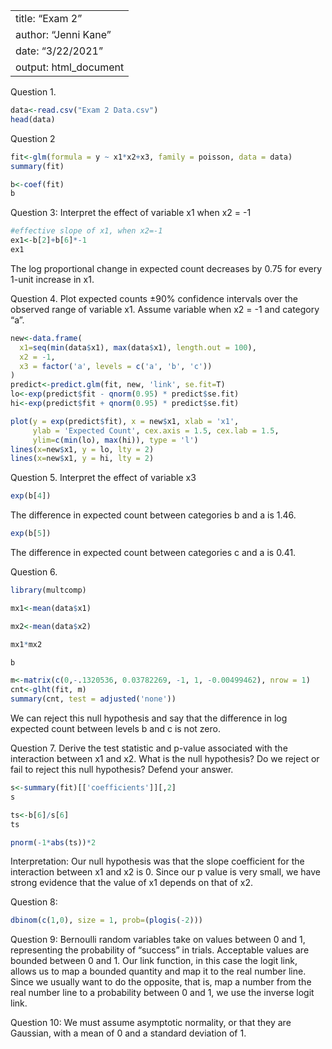 
---
title: "Exam 2"
author: "Jenni Kane"
date: "3/22/2021"
output: html_document
---
Question 1.
```r
data<-read.csv("Exam 2 Data.csv")
head(data)
```
Question 2
```r
fit<-glm(formula = y ~ x1*x2+x3, family = poisson, data = data)
summary(fit)
```
```r
b<-coef(fit)
b
```

Question 3: Interpret the effect of variable x1 when x2 = -1
```r
#effective slope of x1, when x2=-1
ex1<-b[2]+b[6]*-1
ex1
```
The log proportional change in expected count decreases by 0.75 for every 1-unit increase in x1.


Question 4. Plot expected counts ±90% confidence intervals over the observed range of variable x1. Assume variable when x2 = -1 and category "a".
```r
new<-data.frame(
  x1=seq(min(data$x1), max(data$x1), length.out = 100),
  x2 = -1, 
  x3 = factor('a', levels = c('a', 'b', 'c'))
)
predict<-predict.glm(fit, new, 'link', se.fit=T)
lo<-exp(predict$fit - qnorm(0.95) * predict$se.fit)
hi<-exp(predict$fit + qnorm(0.95) * predict$se.fit)

plot(y = exp(predict$fit), x = new$x1, xlab = 'x1', 
     ylab = 'Expected Count', cex.axis = 1.5, cex.lab = 1.5, 
     ylim=c(min(lo), max(hi)), type = 'l')
lines(x=new$x1, y = lo, lty = 2)
lines(x=new$x1, y = hi, lty = 2)
```
Question 5. Interpret the effect of variable x3
```r
exp(b[4])
```
The difference in expected count between categories b and a is 1.46.
```r
exp(b[5])
```
The difference in expected count between categories c and a is 0.41.

Question 6.
```r
library(multcomp)
```
```r
mx1<-mean(data$x1)
```
```r
mx2<-mean(data$x2)

mx1*mx2
```

```r
b
```
```r
m<-matrix(c(0,-.1320536, 0.03782269, -1, 1, -0.00499462), nrow = 1)
cnt<-glht(fit, m)
summary(cnt, test = adjusted('none'))
```
We can reject this null hypothesis and say that the difference in log expected count between levels b and c is not zero. 

Question 7. Derive the test statistic and p-value associated with the interaction between x1 and x2. What is the null hypothesis? Do we reject or fail to reject this null hypothesis? Defend your answer.
```r
s<-summary(fit)[['coefficients']][,2]
s
```
```r
ts<-b[6]/s[6]
ts
```
```r
pnorm(-1*abs(ts))*2
```
Interpretation: Our null hypothesis was that the slope coefficient for the interaction between x1 and x2 is 0. Since our p value is very small, we have strong evidence that the value of x1 depends on that of x2. 


Question 8:
```r
dbinom(c(1,0), size = 1, prob=(plogis(-2)))
```

Question 9: 
Bernoulli random variables take on values between 0 and 1, representing the probability of "success" in trials. Acceptable values are bounded between 0 and 1. Our link function, in this case the logit link, allows us to map a bounded quantity and map it to the real number line. Since we usually want to do the opposite, that is, map a number from the real number line to a probability between 0 and 1, we use the inverse logit link.

Question 10: We must assume asymptotic normality, or that they are Gaussian, with a mean of 0 and a standard deviation of 1. 


